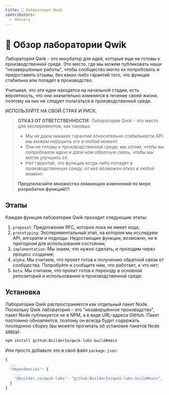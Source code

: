 ```yaml
---
title: 🧪 Лаборатория Qwik
contributors:
  - mhevery
---
```


# 🧪 Обзор лаборатории Qwik

Лаборатория Qwik - это инкубатор для идей, которые еще не готовы к производственной среде. Это место, где мы можем публиковать наши "незавершённые работы", чтобы сообщество могло их попробовать и предоставить отзывы, без каких-либо гарантий того, что функция стабильна или попадёт в производство.

Учитывая, что эти идеи находятся на начальной стадии, есть вероятность, что они значительно изменятся в течение своей жизни, поэтому на них не следует полагаться в производственной среде.

ИСПОЛЬЗУЙТЕ НА СВОЙ СТРАХ И РИСК.

> **ОТКАЗ ОТ ОТВЕТСТВЕННОСТИ:** Лаборатория Qwik - это место для экспериментов, как таковых:
> - Мы не даем никаких гарантий относительно стабильности API: _мы можем нарушить его в любой момент._
> - Они не готовы к производственной среде: _мы хотим, чтобы вы попробовали идею и дали нам обратную связь, чтобы мы могли улучшить её._
> - Нет гарантий, что функция когда-либо попадёт в производственную среду: _от неё возможен отказ в любой момент._
>
> **Предполагайте множество ломающих изменений по мере разработки функций!!!**

## Этапы

Каждая функция лаборатории Qwik проходит следующие этапы:

1. `proposal`: Предложение RFC, которое пока не имеет кода;
2. `prototyping`: Экспериментальный этап, на котором мы исследуем API, алгоритм и подходы. Недостающие функции, возможно, не в пригодном для использования состоянии;
3. `implementation`: Мы знаем, что нужно сделать, и проходим через процесс создания;
4. `alpha`: Мы считаем, что проект готов к получению обратной связи от сообщества. Попробуйте и сообщите нам, что работает, а что нет;
5. `beta`: Мы считаем, что проект готов к переходу в основной репозиторий и использованию в производственной среде.

## Установка

Лаборатория Qwik распространяется как отдельный пакет Node. Поскольку Qwik лаборатория - это "незавершённое производство", пакет Node публикуется не в NPM, а в виде URL-адреса GitHub. Пакет постоянно обновляется, поэтому он всегда будет содержать последнюю сборку (вы можете прочитать об установке пакетов Node [здесь](https://docs.npmjs.com/cli/v8/commands/npm-install)).

```sh
npm install github:BuilderIo/qwik-labs-build#main
```

Или просто добавьте это в свой файл `package.json`:

```js
{
  ...
  "dependencies": {
    ...
    "@builder.io/qwik-labs": "github:BuilderIo/qwik-labs-build#main",
  }
}
```
